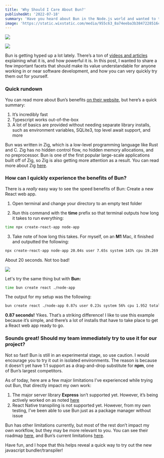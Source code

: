 ```yaml
---
title: 'Why Should I Care About Bun?'
publishedAt: '2022-07-18'
summary: 'Have you heard about Bun in the Node.js world and wanted to try out its touted benefits quickly? Ive got an easy and super fast way to evaluate it via a React app.'
image: 'https://static.wixstatic.com/media/955c63_8a74eeba3b3847228516cab0eb12627c~mv2.png/v1/fill/w_740,h_438,al_c,lg_1,q_85,enc_auto/955c63_8a74eeba3b3847228516cab0eb12627c~mv2.png'
---
```


![](https://static.wixstatic.com/media/955c63_8a74eeba3b3847228516cab0eb12627c~mv2.png/v1/fill/w_740,h_438,al_c,lg_1,q_85,enc_auto/955c63_8a74eeba3b3847228516cab0eb12627c~mv2.png)

[![](https://img.shields.io/badge/Originally%20Posted%20%40-Bravo%20LT-blue?style=for-the-badge)](https://www.bravolt.com)

Bun is getting hyped up a lot lately. There’s a ton of [videos and articles](https://www.youtube.com/watch?v=FMhScnY0dME) explaining what it is, and how powerful it is. In this post, I wanted to share a few important facets that should make its value understandable for anyone working in or near software development, and how you can very quickly try them out for yourself.

### Quick rundown

You can read more about Bun’s benefits [on their website](https://bun.sh/), but here’s a quick summary:

1.  It’s incredibly fast
2.  Typescript works out-of-the-box
3.  A lot of basics are provided without needing separate library installs, such as environment variables, SQLite3, top level await support, and more

Bun was written in Zig, which is a low-level programming language like Rust and C. Zig has no hidden control flow, no hidden memory allocations, and no preprocessor. Bun is one of the first popular large-scale applications built off of Zig, so Zig is also getting more attention as a result. You can read more about Zig [here](https://ziglang.org/).

### How can I quickly experience the benefits of Bun?

There is a _really_ easy way to see the speed benefits of Bun: Create a new React web app.

1. Open terminal and change your directory to an empty test folder

2. Run this command with the **time** prefix so that terminal outputs how long it takes to run everything:

```bash
time npx create-react-app node-app
```

3. Take note of how long this takes. For myself, on an **M1** Mac, it finished and outputted the following:

```bash
npx create-react-app node-app 20.04s user 7.65s system 143% cpu 19.269 total
```

About 20 seconds. Not too bad!

![](https://static.wixstatic.com/media/955c63_0e04f9a6a4274d17aa4ae96febc17fdf~mv2.png/v1/fill/w_574,h_407,al_c,lg_1,q_85,enc_auto/955c63_0e04f9a6a4274d17aa4ae96febc17fdf~mv2.png)

Let's try the same thing but with **Bun:**

```bash
time bun create react ./node-app
```

The output for my setup was the following:

```bash
bun create react ./node-app 0.87s user 0.23s system 56% cpu 1.952 total
```

**0.87 seconds!** Yikes. That’s a striking difference! I like to use this example because it’s simple, and there’s a lot of installs that have to take place to get a React web app ready to go.

### Sounds great! Should my team immediately try to use it for our project?

Not so fast! Bun is still in an experimental stage, so use caution. I would encourage you to try it out in isolated environments. The reason is because it doesn’t yet have 1:1 support as a drag-and-drop substitute for **npm**, one of Bun’s largest competitors.

As of today, here are a few major limitations I’ve experienced while trying out Bun, that directly impact my own work:

1.  The major server library **Express** isn’t supported yet. However, it’s being actively worked on as noted [here](https://github.com/oven-sh/bun/issues/258)
2.  React Native transpiling is not supported yet. However, from my own testing, I’ve been able to use Bun just as a package manager without issue

Bun has other limitations currently, but most of the rest don’t impact my own workflow, but they may be more relevant to you. You can see their roadmap [here](https://github.com/oven-sh/bun/issues/159), and Bun’s current limitations [here](https://github.com/oven-sh/bun#not-implemented-yet).

Have fun, and I hope that this helps reveal a quick way to try out the new javascript bundler/transpiler!
